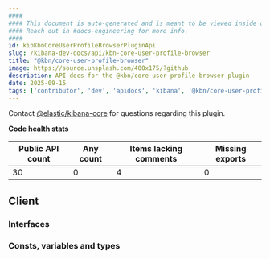 ```yaml
---
####
#### This document is auto-generated and is meant to be viewed inside our experimental, new docs system.
#### Reach out in #docs-engineering for more info.
####
id: kibKbnCoreUserProfileBrowserPluginApi
slug: /kibana-dev-docs/api/kbn-core-user-profile-browser
title: "@kbn/core-user-profile-browser"
image: https://source.unsplash.com/400x175/?github
description: API docs for the @kbn/core-user-profile-browser plugin
date: 2025-09-15
tags: ['contributor', 'dev', 'apidocs', 'kibana', '@kbn/core-user-profile-browser']
---
```




Contact [@elastic/kibana-core](https://github.com/orgs/elastic/teams/kibana-core) for questions regarding this plugin.

**Code health stats**

| Public API count  | Any count | Items lacking comments | Missing exports |
|-------------------|-----------|------------------------|-----------------|
| 30 | 0 | 4 | 0 |

## Client

### Interfaces
<DocDefinitionList data={kbnCoreUserProfileBrowserObj.client.interfaces}/>

### Consts, variables and types
<DocDefinitionList data={kbnCoreUserProfileBrowserObj.client.misc}/>

